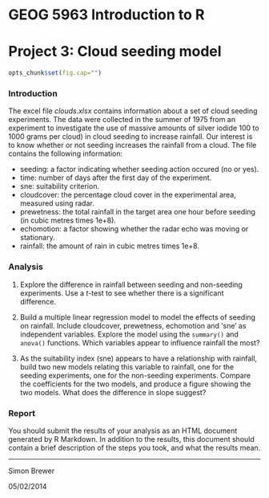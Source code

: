 # GEOG 5963 Introduction to R
# Project 3: Cloud seeding model

```r
opts_chunk$set(fig.cap="")
``` 

### Introduction
The excel file *clouds.xlsx* contains information about a set of cloud seeding experiments. The data were collected in the summer of 1975 from an experiment to investigate the use of massive amounts of silver iodide 100 to 1000 grams per cloud) in cloud seeding to increase rainfall. Our interest is to know whether or not seeding increases the rainfall from a cloud. The file contains the following information:

- seeding: a factor indicating whether seeding action occured (no or yes).
- time: number of days after the first day of the experiment.
- sne: suitability criterion.
- cloudcover: the percentage cloud cover in the experimental area, measured using radar.
- prewetness: the total rainfall in the target area one hour before seeding (in cubic metres times 1e+8).
- echomotion: a factor showing whether the radar echo was moving or stationary.
- rainfall: the amount of rain in cubic metres times 1e+8.

### Analysis
1. Explore the difference in rainfall between seeding and non-seeding experiments. Use a *t*-test to see whether there is a significant difference.

2. Build a multiple linear regression model to model the effects of seeding on rainfall. Include cloudcover, prewetness, echomotion and 'sne' as independent variables. Explore the model using the `summary()` and `anova()` functions. Which variables appear to influence rainfall the most? 

3. As the suitability index (sne) appears to have a relationship with rainfall, build two new models relating this variable to rainfall, one for the seeding experiments, one for the non-seeding experiments. Compare the coefficients for the two models, and produce a figure showing the two models. What does the difference in slope suggest?

### Report
You should submit the results of your analysis as an HTML document generated by R Markdown. In addition to the results, this document should contain a brief description of the steps you took, and what the results mean. 

---
Simon Brewer

05/02/2014